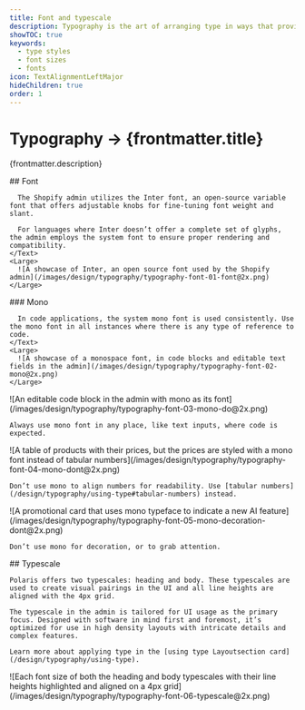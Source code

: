 ```yaml
---
title: Font and typescale
description: Typography is the art of arranging type in ways that provides innate hierarchy to UI.
showTOC: true
keywords:
  - type styles
  - font sizes
  - fonts
icon: TextAlignmentLeftMajor
hideChildren: true
order: 1
---
```


# Typography &rarr; {frontmatter.title}

<Lede>{frontmatter.description}</Lede>

<Subnav />

<LayoutSection card>
    <Text>
      ## Font

      The Shopify admin utilizes the Inter font, an open-source variable font that offers adjustable knobs for fine-tuning font weight and slant.

      For languages where Inter doesn’t offer a complete set of glyphs, the admin employs the system font to ensure proper rendering and compatibility.
    </Text>
    <Large>
      ![A showcase of Inter, an open source font used by the Shopify admin](/images/design/typography/typography-font-01-font@2x.png)
    </Large>

</LayoutSection>

<LayoutSection card>
    <Text>
      ### Mono

      In code applications, the system mono font is used consistently. Use the mono font in all instances where there is any type of reference to code.
    </Text>
    <Large>
      ![A showcase of a monospace font, in code blocks and editable text fields in the admin](/images/design/typography/typography-font-02-mono@2x.png)
    </Large>

</LayoutSection>

<LayoutSection>
  <Medium variant="do">
    ![An editable code block in the admin with mono as its font](/images/design/typography/typography-font-03-mono-do@2x.png)

    Always use mono font in any place, like text inputs, where code is expected.

  </Medium>

  <Medium variant="dont">
    ![A table of products with their prices, but the prices are styled with a mono font instead of tabular numbers](/images/design/typography/typography-font-04-mono-dont@2x.png)

    Don’t use mono to align numbers for readability. Use [tabular numbers](/design/typography/using-type#tabular-numbers) instead.

  </Medium>

  <Medium variant="dont">
    ![A promotional card that uses mono typeface to indicate a new AI feature](/images/design/typography/typography-font-05-mono-decoration-dont@2x.png)

    Don’t use mono for decoration, or to grab attention.

  </Medium>
</LayoutSection>

<LayoutSection card>
  <Text>
    ## Typescale

    Polaris offers two typescales: heading and body. These typescales are used to create visual pairings in the UI and all line heights are aligned with the 4px grid.

    The typescale in the admin is tailored for UI usage as the primary focus. Designed with software in mind first and foremost, it’s optimized for use in high density layouts with intricate details and complex features.

    Learn more about applying type in the [using type Layoutsection card](/design/typography/using-type).

  </Text>
  <Large>
    ![Each font size of both the heading and body typescales with their line heights highlighted and aligned on a 4px grid](/images/design/typography/typography-font-06-typescale@2x.png)
  </Large>
</LayoutSection>

